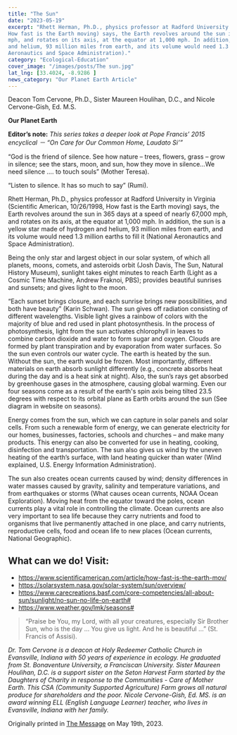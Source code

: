 ```yaml
---
title: "The Sun"
date: "2023-05-19"
excerpt: "Rhett Herman, Ph.D., physics professor at Radford University in Virginia (Scientific American, 10/26/1998,
How fast is the Earth moving) says, the Earth revolves around the sun in 365 days at a speed of nearly 67,000
mph, and rotates on its axis, at the equator at 1,000 mph. In addition, the sun is a yellow star made of hydrogen
and helium, 93 million miles from earth, and its volume would need 1.3 million earths to fill it (National
Aeronautics and Space Administration)."
category: "Ecological-Education"
cover_image: "/images/posts/The sun.jpg"
lat_lng: [33.4024, -8.9286 ]
news_category: "Our Planet Earth Article"
---
```


Deacon Tom Cervone, Ph.D., Sister Maureen Houlihan, D.C., and Nicole Cervone-Gish, Ed. M.S.

**Our Planet Earth**

**Editor’s note:** _This series takes a deeper look at Pope Francis’ 2015 encyclical － “On Care for Our Common
Home, Laudato Si’”_

“God is the friend of silence. See how nature – trees, flowers, grass – grow in silence; see the stars, moon, and
sun, how they move in silence…We need silence …. to touch souls” (Mother Teresa).

“Listen to silence. It has so much to say” (Rumi).

Rhett Herman, Ph.D., physics professor at Radford University in Virginia (Scientific American, 10/26/1998,
How fast is the Earth moving) says, the Earth revolves around the sun in 365 days at a speed of nearly 67,000
mph, and rotates on its axis, at the equator at 1,000 mph. In addition, the sun is a yellow star made of hydrogen
and helium, 93 million miles from earth, and its volume would need 1.3 million earths to fill it (National
Aeronautics and Space Administration).

Being the only star and largest object in our solar system, of which all planets, moons, comets, and asteroids
orbit (Josh Davis, The Sun, Natural History Museum), sunlight takes eight minutes to reach Earth (Light as a
Cosmic Time Machine, Andrew Fraknoi, PBS); provides beautiful sunrises and sunsets; and gives light to the
moon.

“Each sunset brings closure, and each sunrise brings new possibilities, and both have beauty” (Karin Schwan).
The sun gives off radiation consisting of different wavelengths. Visible light gives a rainbow of colors with the
majority of blue and red used in plant photosynthesis. In the process of photosynthesis, light from the sun
activates chlorophyll in leaves to combine carbon dioxide and water to form sugar and oxygen. Clouds are
formed by plant transpiration and by evaporation from water surfaces. So the sun even controls our water cycle.
The earth is heated by the sun. Without the sun, the earth would be frozen. Most importantly, different materials
on earth absorb sunlight differently (e.g., concrete absorbs heat during the day and is a heat sink at night). Also,
the sun’s rays get absorbed by greenhouse gases in the atmosphere, causing global warming. Even our four
seasons come as a result of the earth&#39;s spin axis being tilted 23.5 degrees with respect to its orbital plane as
Earth orbits around the sun (See diagram in website on seasons).

Energy comes from the sun, which we can capture in solar panels and solar cells. From such a renewable form
of energy, we can generate electricity for our homes, businesses, factories, schools and churches – and make
many products. This energy can also be converted for use in heating, cooking, disinfection and transportation.
The sun also gives us wind by the uneven heating of the earth’s surface, with land heating quicker than water
(Wind explained, U.S. Energy Information Administration).

The sun also creates ocean currents caused by wind; density differences in water masses caused by gravity,
salinity and temperature variations, and from earthquakes or storms (What causes ocean currents, NOAA Ocean
Exploration). Moving heat from the equator toward the poles, ocean currents play a vital role in controlling the
climate. Ocean currents are also very important to sea life because they carry nutrients and food to organisms
that live permanently attached in one place, and carry nutrients, reproductive cells, food and ocean life to new
places (Ocean currents, National Geographic).

## What can we do! Visit:

- https://www.scientificamerican.com/article/how-fast-is-the-earth-mov/
- https://solarsystem.nasa.gov/solar-system/sun/overview/
- https://www.carecreations.basf.com/core-competencies/all-about-sun/sunlight/no-sun-no-life-on-earth#
- https://www.weather.gov/lmk/seasons#

> “Praise be You, my Lord, with all your creatures, especially Sir Brother Sun, who is the day … You give us
> light. And he is beautiful …” (St. Francis of Assisi).

_Dr. Tom Cervone is a deacon at Holy Redeemer Catholic Church in Evansville, Indiana with 50 years of
experience in ecology. He graduated from St. Bonaventure University, a Franciscan University. Sister Maureen
Houlihan, D.C. is a support sister on the Seton Harvest Farm started by the Daughters of Charity in response to
the Communities - Care of Mother Earth. This CSA (Community Supported Agriculture) Farm grows all natural
produce for shareholders and the poor. Nicole Cervone-Gish, Ed. MS. is an award winning ELL (English
Language Learner) teacher, who lives in Evansville, Indiana with her family._

Originally printed in [The Message](https://evdiomessage.org/) on May 19th, 2023.
